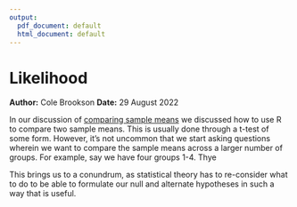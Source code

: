 ```yaml
---
output:
  pdf_document: default
  html_document: default
---
```

# Likelihood
**Author:** Cole Brookson
**Date:** 29 August 2022

In our discussion of <a href="./04-07-comparing-sample-means.html">comparing sample means</a> we discussed how to use R to compare two sample means. This is usually done through a t-test of some form. However, it's not uncommon that we start asking questions wherein we want to compare the sample means across a larger number of groups. For example, say we have four groups 1-4. Thye 

This brings us to a conundrum, as statistical theory has to re-consider what to do to be able to formulate our null and alternate hypotheses in such a way that is useful. 